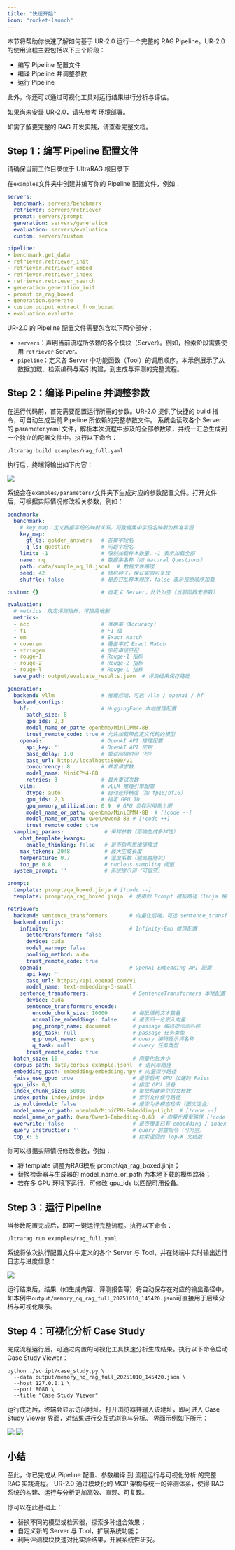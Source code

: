 ```yaml
---
title: "快速开始"
icon: "rocket-launch"
---
```


本节将帮助你快速了解如何基于 UR-2.0 运行一个完整的 RAG Pipeline。UR-2.0 的使用流程主要包括以下三个阶段：

- 编写 Pipeline 配置文件
- 编译 Pipeline 并调整参数
- 运行 Pipeline

此外，你还可以通过可视化工具对运行结果进行分析与评估。

<Tip>如果尚未安装 UR-2.0，请先参考 [环境部署](/pages/cn/getting_started/installation)。</Tip>

<Tip>如需了解更完整的 RAG 开发实践，请查看完整文档。</Tip>

## Step 1：编写 Pipeline 配置文件

<Info>请确保当前工作目录位于 UltraRAG 根目录下</Info>

在`examples`文件夹中创建并编写你的 Pipeline 配置文件，例如：

```yaml examples/rag_full.yaml icon="/images/yaml.svg"
servers:
  benchmark: servers/benchmark
  retriever: servers/retriever
  prompt: servers/prompt
  generation: servers/generation
  evaluation: servers/evaluation
  custom: servers/custom

pipeline:
- benchmark.get_data
- retriever.retriever_init
- retriever.retriever_embed
- retriever.retriever_index
- retriever.retriever_search
- generation.generation_init
- prompt.qa_rag_boxed
- generation.generate
- custom.output_extract_from_boxed
- evaluation.evaluate
```

UR-2.0 的 Pipeline 配置文件需要包含以下两个部分：
 
- `servers`：声明当前流程所依赖的各个模块（Server）。例如，检索阶段需要使用 `retriever` Server。
- `pipeline`：定义各 Server 中功能函数（Tool）的调用顺序。本示例展示了从数据加载、检索编码与索引构建，到生成与评测的完整流程。

## Step 2：编译 Pipeline 并调整参数

在运行代码前，首先需要配置运行所需的参数。UR-2.0 提供了快捷的 build 指令，可自动生成当前 Pipeline 所依赖的完整参数文件。
系统会读取各个 Server 的 parameter.yaml 文件，解析本次流程中涉及的全部参数项，并统一汇总生成到一个独立的配置文件中。执行以下命令：

```shell
ultrarag build examples/rag_full.yaml
```

执行后，终端将输出如下内容：

![](/images/getting_started/rag_build.png)

系统会在`examples/parameters/`文件夹下生成对应的参数配置文件。打开文件后，可根据实际情况修改相关参数，例如：

```yaml examples/parameters/rag_full_parameter.yaml icon="/images/yaml.svg"
benchmark:
  benchmark:
    # key_map：定义数据字段的映射关系，将数据集中字段名映射为标准字段
    key_map:
      gt_ls: golden_answers   # 答案字段名
      q_ls: question          # 问题字段名
    limit: -1                 # 限制加载样本数量，-1 表示加载全部
    name: nq                  # 数据集名称（如 Natural Questions）
    path: data/sample_nq_10.jsonl  # 数据文件路径
    seed: 42                  # 随机种子，保证实验可复现
    shuffle: false            # 是否打乱样本顺序，false 表示按原顺序加载

custom: {}                    # 自定义 Server，此处为空（当前函数无参数）

evaluation:
  # metrics：指定评测指标，可按需增删
  metrics:
  - acc                       # 准确率（Accuracy）
  - f1                        # F1 值
  - em                        # Exact Match
  - coverem                   # 覆盖率式 Exact Match
  - stringem                  # 字符串级匹配
  - rouge-1                   # Rouge-1 指标
  - rouge-2                   # Rouge-2 指标
  - rouge-l                   # Rouge-L 指标
  save_path: output/evaluate_results.json  # 评测结果保存路径

generation:
  backend: vllm               # 推理后端，可选 vllm / openai / hf
  backend_configs:
    hf:                       # HuggingFace 本地推理配置
      batch_size: 8
      gpu_ids: 2,3
      model_name_or_path: openbmb/MiniCPM4-8B
      trust_remote_code: true # 允许加载带自定义代码的模型
    openai:                   # OpenAI API 推理配置
      api_key: ''             # OpenAI API 密钥
      base_delay: 1.0         # 重试间隔时间（秒）
      base_url: http://localhost:8000/v1
      concurrency: 8          # 并发请求数
      model_name: MiniCPM4-8B
      retries: 3              # 最大重试次数
    vllm:                     # vLLM 推理引擎配置
      dtype: auto             # 自动选择精度（如 fp16/bf16）
      gpu_ids: 2,3            # 指定 GPU ID
      gpu_memory_utilization: 0.9  # GPU 显存利用率上限
      model_name_or_path: openbmb/MiniCPM4-8B  # [!code --]
      model_name_or_path: Qwen/Qwen3-8B # [!code ++]
      trust_remote_code: true
  sampling_params:             # 采样参数（影响生成多样性）
    chat_template_kwargs:
      enable_thinking: false   # 是否启用思维链模式
    max_tokens: 2048           # 最大生成长度
    temperature: 0.7           # 温度系数（越高越随机）
    top_p: 0.8                 # nucleus sampling 阈值
  system_prompt: ''            # 系统提示词（可留空）

prompt:
  template: prompt/qa_boxed.jinja # [!code --]
  template: prompt/qa_rag_boxed.jinja  # 使用的 Prompt 模板路径（Jinja 格式） [!code ++]

retriever:
  backend: sentence_transformers       # 向量化后端，可选 sentence_transformers / infinity / openai
  backend_configs:
    infinity:                          # Infinity-Emb 推理配置
      bettertransformer: false
      device: cuda
      model_warmup: false
      pooling_method: auto
      trust_remote_code: true
    openai:                            # OpenAI Embedding API 配置
      api_key: ''
      base_url: https://api.openai.com/v1
      model_name: text-embedding-3-small
    sentence_transformers:              # SentenceTransformers 本地配置
      device: cuda
      sentence_transformers_encode:
        encode_chunk_size: 10000        # 每批编码文本数量
        normalize_embeddings: false     # 是否归一化嵌入向量
        psg_prompt_name: document       # passage 编码提示词名称
        psg_task: null                  # passage 任务类型
        q_prompt_name: query            # query 编码提示词名称
        q_task: null                    # query 任务类型
      trust_remote_code: true
  batch_size: 16                        # 向量化批大小
  corpus_path: data/corpus_example.jsonl  # 语料库路径
  embedding_path: embedding/embedding.npy # 向量保存路径
  faiss_use_gpu: true                   # 是否启用 GPU 加速的 Faiss
  gpu_ids: 0,1                          # 指定 GPU 设备
  index_chunk_size: 50000               # 每批构建索引的文档数
  index_path: index/index.index         # 索引文件保存路径
  is_multimodal: false                  # 是否为多模态检索（图文混合）
  model_name_or_path: openbmb/MiniCPM-Embedding-Light  # [!code --]
  model_name_or_path: Qwen/Qwen3-Embedding-0.6B  # 向量化模型路径 [!code ++]
  overwrite: false                      # 是否覆盖已有 embedding / index
  query_instruction: ''                 # query 前置指令（可为空）
  top_k: 5                              # 检索返回的 Top-K 文档数
```

你可以根据实际情况修改参数，例如：

- 将 template 调整为RAG模版 prompt/qa_rag_boxed.jinja；
- 替换检索器与生成器的 model_name_or_path 为本地下载的模型路径；
- 若在多 GPU 环境下运行，可修改 gpu_ids 以匹配可用设备。

## Step 3：运行 Pipeline

当参数配置完成后，即可一键运行完整流程。执行以下命令：

```shell
ultrarag run examples/rag_full.yaml
```

系统将依次执行配置文件中定义的各个 Server 与 Tool，并在终端中实时输出运行日志与进度信息：

![](/images/getting_started/rag_run.png)

运行结束后，结果（如生成内容、评测报告等）将自动保存在对应的输出路径中，如本例中`output/memory_nq_rag_full_20251010_145420.json`可直接用于后续分析与可视化展示。

## Step 4：可视化分析 Case Study

完成流程运行后，可通过内置的可视化工具快速分析生成结果。执行以下命令启动 Case Study Viewer：

```shell
python ./script/case_study.py \
  --data output/memory_nq_rag_full_20251010_145420.json \
  --host 127.0.0.1 \
  --port 8080 \
  --title "Case Study Viewer"
```

运行成功后，终端会显示访问地址。打开浏览器并输入该地址，即可进入 Case Study Viewer 界面，对结果进行交互式浏览与分析。
界面示例如下所示：

![](/images/getting_started/case1.png)
![](/images/getting_started/case2.png)

## 小结

至此，你已完成从 Pipeline 配置、参数编译 到 流程运行与可视化分析 的完整 RAG 实践流程。
UR-2.0 通过模块化的 MCP 架构与统一的评测体系，使得 RAG 系统的构建、运行与分析更加高效、直观、可复现。

你可以在此基础上：

- 替换不同的模型或检索器，探索多种组合效果；
- 自定义新的 Server 与 Tool，扩展系统功能；
- 利用评测模块快速对比实验结果，开展系统性研究。